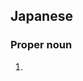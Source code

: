 ==Japanese==
{{ja-kanjitab|雄|生}}

===Proper noun===
{{ja-pos|proper|ゆうき}}

# {{given name|male|lang=ja|sort=ゆうき}}